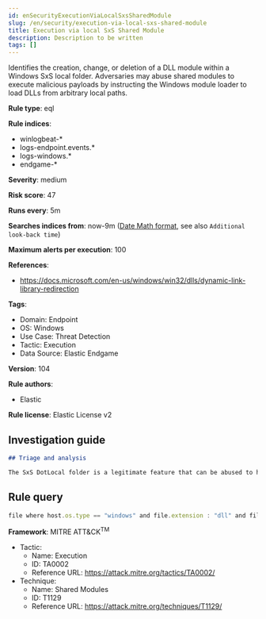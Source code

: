```yaml
---
id: enSecurityExecutionViaLocalSxsSharedModule
slug: /en/security/execution-via-local-sxs-shared-module
title: Execution via local SxS Shared Module
description: Description to be written
tags: []
---
```


<div id="execution-via-local-sxs-shared-module"></div>

Identifies the creation, change, or deletion of a DLL module within a Windows SxS local folder. Adversaries may abuse shared modules to execute malicious payloads by instructing the Windows module loader to load DLLs from arbitrary local paths.

**Rule type**: eql

**Rule indices**: 

* winlogbeat-*
* logs-endpoint.events.*
* logs-windows.*
* endgame-*

**Severity**: medium

**Risk score**: 47

**Runs every**: 5m

**Searches indices from**: now-9m ([Date Math format](((ref))/common-options.html#date-math), see also <DocLink id="enSecurityRulesUiCreate" section="set-the-rules-schedule">`Additional look-back time`</DocLink>)

**Maximum alerts per execution**: 100

**References**: 

* https://docs.microsoft.com/en-us/windows/win32/dlls/dynamic-link-library-redirection

**Tags**: 

* Domain: Endpoint
* OS: Windows
* Use Case: Threat Detection
* Tactic: Execution
* Data Source: Elastic Endgame

**Version**: 104

**Rule authors**: 

* Elastic

**Rule license**: Elastic License v2

## Investigation guide

```markdown
## Triage and analysis

The SxS DotLocal folder is a legitimate feature that can be abused to hijack standard modules loading order by forcing an executable on the same application.exe.local folder to load a malicious DLL module from the same directory.
```

## Rule query

```js
file where host.os.type == "windows" and file.extension : "dll" and file.path : "C:\\*\\*.exe.local\\*.dll"

```

**Framework**: MITRE ATT&CK<sup>TM</sup>

* Tactic:
    * Name: Execution
    * ID: TA0002
    * Reference URL: https://attack.mitre.org/tactics/TA0002/
* Technique:
    * Name: Shared Modules
    * ID: T1129
    * Reference URL: https://attack.mitre.org/techniques/T1129/

